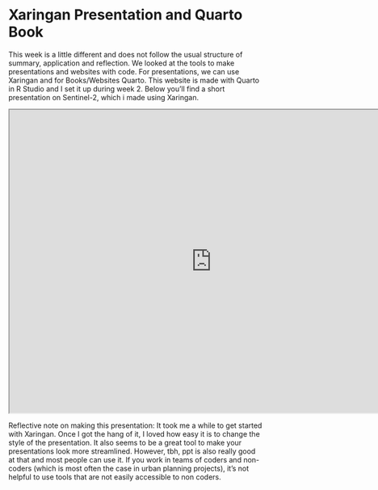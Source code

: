 # Xaringan Presentation and Quarto Book

This week is a little different and does not follow the usual structure of summary, application and reflection. We looked at the tools to make presentations and websites with code. For presentations, we can use Xaringan and for Books/Websites Quarto. This website is made with Quarto in R Studio and I set it up during week 2. Below you'll find a short presentation on Sentinel-2, which i made using Xaringan.

```{=html}
<iframe src="https://viktoriapues.github.io/w2_presentation/#1" width="800" height="600"></iframe>
```
Reflective note on making this presentation: It took me a while to get started with Xaringan. Once I got the hang of it, I loved how easy it is to change the style of the presentation. It also seems to be a great tool to make your presentations look more streamlined. However, tbh, ppt is also really good at that and most people can use it. If you work in teams of coders and non-coders (which is most often the case in urban planning projects), it's not helpful to use tools that are not easily accessible to non coders.
